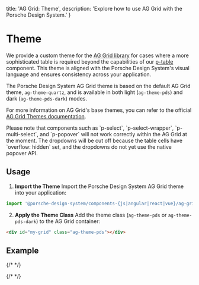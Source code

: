 
  title: 'AG Grid: Theme',
  description: 'Explore how to use AG Grid with the Porsche Design System.'
}

# Theme

We provide a custom theme for the [AG Grid library](https://ag-grid.com) for cases where a more sophisticated table is
required beyond the capabilities of our [p-table](components/table/examples) component. This theme is aligned with the
Porsche Design System's visual language and ensures consistency across your application.

The Porsche Design System AG Grid theme is based on the default AG Grid theme, `ag-theme-quartz`, and is available in
both light (`ag-theme-pds`) and dark (`ag-theme-pds-dark`) modes.

For more information on AG Grid's base themes, you can refer to the official
[AG Grid Themes documentation](https://ag-grid.com/javascript-data-grid/themes).

<Notification heading="Attention" state="warning">
  Please note that components such as `p-select`, `p-select-wrapper`, `p-multi-select`, and `p-popover` will not work correctly within the AG Grid at the moment.
  The dropdowns will be cut off because the table cells have `overflow: hidden` set, and the dropdowns do not yet use the native popover API.
</Notification>

## Usage

1. **Import the Theme**
Import the Porsche Design System AG Grid theme into your application:

```js
import '@porsche-design-system/components-{js|angular|react|vue}/ag-grid/theme.css';
   ```

2. **Apply the Theme Class**
Add the theme class (`ag-theme-pds` or `ag-theme-pds-dark`) to the AG Grid container:

```html
<div id="my-grid" class="ag-theme-pds"></div>
   ```

## Example

{/* <Playground :frameworkMarkup="AGGridExamples" :config="{ ...config, withoutDemo: true }" :externalStackBlitzDependencies="externalStackBlitzDependencies"></Playground> */}

{/* <script lang="ts">

  @Component
  config = { themeable: true, spacing: 'inline', embedStackblitz: true };

  get theme(): Theme {
  return this.$store.getters.playgroundTheme;
}

  get activeFramework(): Framework {
  return this.$store.getters.selectedFramework;
}

  get externalStackBlitzDependencies(): ExternalDependency[] {
  if (this.activeFramework === 'angular') {
  return ['ag-grid-community', 'ag-grid-angular'];
} else if (this.activeFramework === 'react') {
  return ['ag-grid-community', 'ag-grid-react'];
} else if (this.activeFramework === 'vue') {
  return ['ag-grid-community', 'ag-grid-vue3'];
} else {
  return ['ag-grid-community'];
}
}

  AGGridExamples = getAgGridCodeSamples();
}
</script> */}

